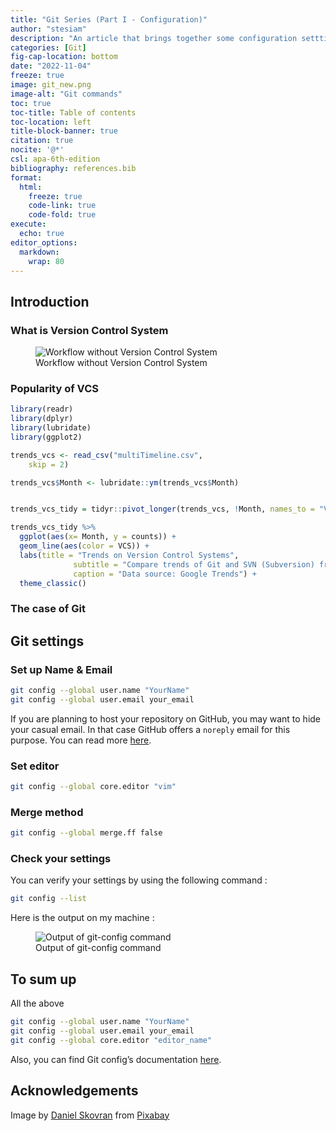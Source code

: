 ```yaml
---
title: "Git Series (Part I - Configuration)"
author: "stesiam"
description: "An article that brings together some configuration setttings of Git. A beginner's approach to Git."
categories: [Git]
fig-cap-location: bottom
date: "2022-11-04"
freeze: true
image: git_new.png
image-alt: "Git commands" 
toc: true
toc-title: Table of contents
toc-location: left
title-block-banner: true
citation: true
nocite: '@*'
csl: apa-6th-edition
bibliography: references.bib
format: 
  html:
    freeze: true
    code-link: true
    code-fold: true
execute:
  echo: true
editor_options: 
  markdown: 
    wrap: 80
---
```


## Introduction

### What is Version Control System

![Workflow without Version Control System](workflow_without_vcs.png)


### Popularity of VCS

```r
library(readr)
library(dplyr)
library(lubridate)
library(ggplot2)
```



```r
trends_vcs <- read_csv("multiTimeline.csv", 
    skip = 2)

trends_vcs$Month <- lubridate::ym(trends_vcs$Month)


trends_vcs_tidy = tidyr::pivot_longer(trends_vcs, !Month, names_to = "VCS", values_to = "counts")
```

```r
trends_vcs_tidy %>%
  ggplot(aes(x= Month, y = counts)) +
  geom_line(aes(color = VCS)) +
  labs(title = "Trends on Version Control Systems",
              subtitle = "Compare trends of Git and SVN (Subversion) from 2004 to 2022",
              caption = "Data source: Google Trends") +
  theme_classic()
```



### The case of Git



## Git settings

### Set up Name & Email

```.bash
git config --global user.name "YourName"
git config --global user.email your_email
```

:::{.callout-note}
If you are planning to host your repository on GitHub, you may want to hide your casual email. In that case GitHub offers a `noreply` email for this purpose. You can read more [here](https://docs.github.com/en/account-and-profile/setting-up-and-managing-your-personal-account-on-github/managing-email-preferences/setting-your-commit-email-address).
:::


### Set editor

```.bash
git config --global core.editor "vim"
```


### Merge method

```.bash
git config --global merge.ff false
```


### Check your settings

You can verify your settings by using the following command :

```.bash
git config --list
```

Here is the output on my machine :


![Output of git-config command](git-config-output.png)


## To sum up

All the above

```.bash
git config --global user.name "YourName"
git config --global user.email your_email
git config --global core.editor "editor_name"
```

Also, you can find Git config's documentation [here](https://git-scm.com/docs/git-config).


## Acknowledgements {.appendix}

Image by <a href="https://pixabay.com/users/skorec-16694100/?utm_source=link-attribution&amp;utm_medium=referral&amp;utm_campaign=image&amp;utm_content=7522129">Daniel Skovran</a> from <a href="https://pixabay.com//?utm_source=link-attribution&amp;utm_medium=referral&amp;utm_campaign=image&amp;utm_content=7522129">Pixabay</a>
